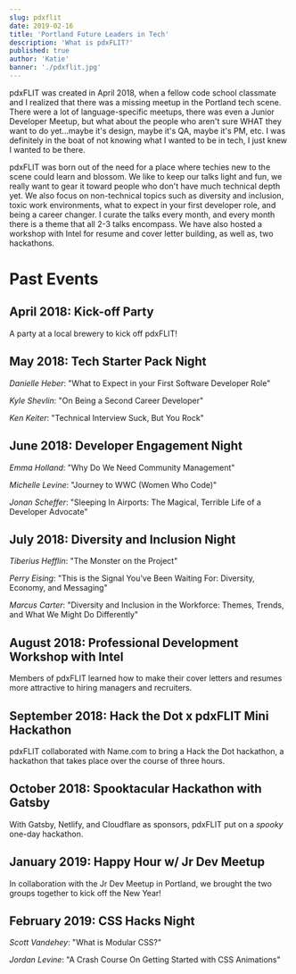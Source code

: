 ```yaml
---
slug: pdxflit
date: 2019-02-16
title: 'Portland Future Leaders in Tech'
description: 'What is pdxFLIT?'
published: true
author: 'Katie'
banner: './pdxflit.jpg'
---
```

pdxFLIT was created in April 2018, when a fellow code school classmate and I realized that there was a missing meetup in the Portland tech scene. There were a lot of language-specific meetups, there was even a Junior Developer Meetup, but what about the people who aren't sure WHAT they want to do yet...maybe it's design, maybe it's QA, maybe it's PM, etc. I was definitely in the boat of not knowing what I wanted to be in tech, I just knew I wanted to be there. 

pdxFLIT was born out of the need for a place where techies new to the scene could learn and blossom. We like to keep our talks light and fun, we really want to gear it toward people who don't have much technical depth yet. We also focus on non-technical topics such as diversity and inclusion, toxic work environments, what to expect in your first developer role, and being a career changer. I curate the talks every month, and every month there is a theme that all 2-3 talks encompass. We have also hosted a workshop with Intel for resume and cover letter building, as well as, two hackathons.

# Past Events 

## April 2018: Kick-off Party 
A party at a local brewery to kick off pdxFLIT!

## May 2018: Tech Starter Pack Night
*Danielle Heber*: "What to Expect in your First Software Developer Role"

*Kyle Shevlin*: "On Being a Second Career Developer"

*Ken Keiter*: "Technical Interview Suck, But You Rock"

## June 2018: Developer Engagement Night
*Emma Holland*: "Why Do We Need Community Management"

*Michelle Levine*: "Journey to WWC (Women Who Code)"

*Jonan Scheffer*: "Sleeping In Airports: The Magical, Terrible Life of a Developer Advocate"

## July 2018: Diversity and Inclusion Night
*Tiberius Hefflin*: "The Monster on the Project"

*Perry Eising*: "This is the Signal You've Been Waiting For: Diversity, Economy, and Messaging"

*Marcus Carter*: "Diversity and Inclusion in the Workforce: Themes, Trends, and What We Might Do Differently"

## August 2018: Professional Development Workshop with Intel
Members of pdxFLIT learned how to make their cover letters and resumes more attractive to hiring managers and recruiters.

## September 2018: Hack the Dot x pdxFLIT Mini Hackathon
pdxFLIT collaborated with Name.com to bring a Hack the Dot hackathon, a hackathon that takes place over the course of three hours.

## October 2018: Spooktacular Hackathon with Gatsby
With Gatsby, Netlify, and Cloudflare as sponsors, pdxFLIT put on a *spooky* one-day hackathon.

## January 2019: Happy Hour w/ Jr Dev Meetup
In collaboration with the Jr Dev Meetup in Portland, we brought the two groups together to kick off the New Year!

## February 2019: CSS Hacks Night
*Scott Vandehey*: "What is Modular CSS?"

*Jordan Levine*:  "A Crash Course On Getting Started with CSS Animations"
